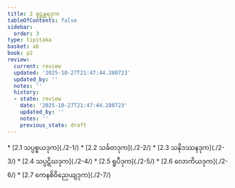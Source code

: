 ```yaml
---
title: 2 စူဠန္တရဒုက
tableOfContents: false
sidebar:
  order: 3
type: tipitaka
basket: ab
book: p2
review:
  current: review
  updated: '2025-10-27T21:47:44.280723'
  updated_by: ''
  notes: ''
  history:
  - state: review
    date: '2025-10-27T21:47:44.280723'
    updated_by: ''
    notes: ''
    previous_state: draft
---
```



<ReviewStatus review={frontmatter.review} showDetails={true} />

<HypothesisAnnotation frontmatter={frontmatter} />

<DynamicBreadcrumb />



<TableOfContents book="p2" section="2">
* [2.1 သပ္ပစ္စယဒုက](./2-1/)
* [2.2 သင်္ခတဒုက](./2-2/)
* [2.3 သနိဒဿနဒုက](./2-3/)
* [2.4 သပ္ပဋိဃဒုက](./2-4/)
* [2.5 ရူပီဒုက](./2-5/)
* [2.6 လောကိယဒုက](./2-6/)
* [2.7 ကေနစိဝိညေယျဒုက](./2-7/)
</TableOfContents>